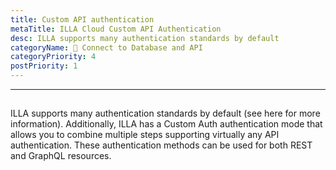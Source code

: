 ```yaml
---
title: Custom API authentication
metaTitle: ILLA Cloud Custom API Authentication
desc: ILLA supports many authentication standards by default
categoryName: 📲 Connect to Database and API
categoryPriority: 4
postPriority: 1
---
```


* * *

## <Heading hidden>Custom API authentication</Heading>

ILLA supports many authentication standards by default (see here for more information). 
Additionally, ILLA has a Custom Auth authentication mode that allows you to combine multiple steps supporting virtually any API authentication. 
These authentication methods can be used for both REST and GraphQL resources.
